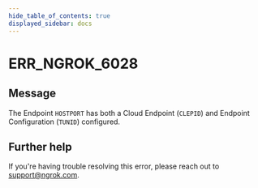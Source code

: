 ```yaml
---
hide_table_of_contents: true
displayed_sidebar: docs
---
```



# ERR_NGROK_6028

## Message

The Endpoint `HOSTPORT` has both a Cloud Endpoint (`CLEPID`) and Endpoint Configuration (`TUNID`) configured.

<ErrorDetails error="err_ngrok_6028" />

## Further help

If you're having trouble resolving this error, please reach out to [support@ngrok.com](mailto:support@ngrok.com?subject=Help%20with%20ERR_NGROK_6028).
